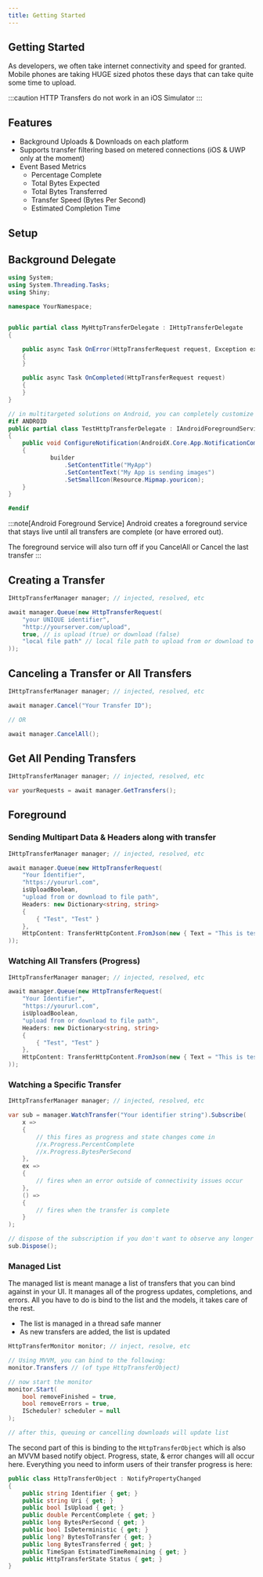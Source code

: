 ```yaml
---
title: Getting Started
---
```


## Getting Started 

As developers, we often take internet connectivity and speed for granted.  Mobile phones are taking HUGE sized photos these days that can take quite some time to upload.

:::caution
HTTP Transfers do not work in an iOS Simulator
:::

## Features

- Background Uploads & Downloads on each platform
- Supports transfer filtering based on metered connections (iOS & UWP only at the moment)
- Event Based Metrics
    - Percentage Complete
    - Total Bytes Expected
    - Total Bytes Transferred
    - Transfer Speed (Bytes Per Second)
    - Estimated Completion Time

## Setup

<LibBuilder componentName="httptransfers" client:load />


## Background Delegate

```csharp
using System;
using System.Threading.Tasks;
using Shiny;

namespace YourNamespace;


public partial class MyHttpTransferDelegate : IHttpTransferDelegate
{

    public async Task OnError(HttpTransferRequest request, Exception ex) 
    {
    }

    public async Task OnCompleted(HttpTransferRequest request)
    {
    }
}

// in multitargeted solutions on Android, you can completely customize the foreground service notification
#if ANDROID
public partial class TestHttpTransferDelegate : IAndroidForegroundServiceDelegate
{
    public void ConfigureNotification(AndroidX.Core.App.NotificationCompat.Builder builder)
    {
            builder
                .SetContentTitle("MyApp")
                .SetContentText("My App is sending images")
                .SetSmallIcon(Resource.Mipmap.youricon);
    }
}

#endif

```

:::note[Android Foreground Service]
Android creates a foreground service that stays live until all transfers are complete (or have errored out).

The foreground service will also turn off if you CancelAll or Cancel the last transfer
:::


## Creating a Transfer

```csharp
IHttpTransferManager manager; // injected, resolved, etc

await manager.Queue(new HttpTransferRequest(
    "your UNIQUE identifier",
    "http://yourserver.com/upload", 
    true, // is upload (true) or download (false)
    "local file path" // local file path to upload from or download to
));

```

## Canceling a Transfer or All Transfers

```csharp
IHttpTransferManager manager; // injected, resolved, etc

await manager.Cancel("Your Transfer ID");

// OR

await manager.CancelAll();
```

## Get All Pending Transfers

```csharp
IHttpTransferManager manager; // injected, resolved, etc

var yourRequests = await manager.GetTransfers();
```

## Foreground

### Sending Multipart Data & Headers along with transfer

```csharp
IHttpTransferManager manager; // injected, resolved, etc

await manager.Queue(new HttpTransferRequest(
    "Your Identifier",
    "https://yoururl.com",
    isUploadBoolean,
    "upload from or download to file path",
    Headers: new Dictionary<string, string>
    {
        { "Test", "Test" }
    },
    HttpContent: TransferHttpContent.FromJson(new { Text = "This is test JSON" });
));
```

### Watching All Transfers (Progress)

```csharp
IHttpTransferManager manager; // injected, resolved, etc

await manager.Queue(new HttpTransferRequest(
    "Your Identifier",
    "https://yoururl.com",
    isUploadBoolean,
    "upload from or download to file path",
    Headers: new Dictionary<string, string>
    {
        { "Test", "Test" }
    },
    HttpContent: TransferHttpContent.FromJson(new { Text = "This is test JSON" });
));
```

### Watching a Specific Transfer

```csharp
IHttpTransferManager manager; // injected, resolved, etc

var sub = manager.WatchTransfer("Your identifier string").Subscribe(
    x => 
    {
        // this fires as progress and state changes come in
        //x.Progress.PercentComplete
        //x.Progress.BytesPerSecond
    },
    ex => 
    {
        // fires when an error outside of connectivity issues occur
    },
    () =>
    {
        // fires when the transfer is complete
    }
);

// dispose of the subscription if you don't want to observe any longer or let it complete
sub.Dispose();

```

### Managed List

The managed list is meant manage a list of transfers that you can bind against in your UI.  It manages all of the progress 
updates, completions, and errors.  All you have to do is bind to the list and the models, it takes care of the rest.

* The list is managed in a thread safe manner
* As new transfers are added, the list is updated

```csharp
HttpTransferMonitor monitor; // inject, resolve, etc

// Using MVVM, you can bind to the following:
monitor.Transfers // (of type HttpTransferObject)

// now start the monitor
monitor.Start(
    bool removeFinished = true,
    bool removeErrors = true,
    IScheduler? scheduler = null
);

// after this, queuing or cancelling downloads will update list
```

The second part of this is binding to the `HttpTransferObject` which is also an MVVM based notify object.  Progress, state, & error changes will
all occur here.  Everything you need to inform users of their transfer progress is here:

```csharp
public class HttpTransferObject : NotifyPropertyChanged
{
    public string Identifier { get; }
    public string Uri { get; }
    public bool IsUpload { get; }
    public double PercentComplete { get; }
    public long BytesPerSecond { get; }
    public bool IsDeterministic { get; }
    public long? BytesToTransfer { get; }
    public long BytesTransferred { get; }
    public TimeSpan EstimatedTimeRemaining { get; }
    public HttpTransferState Status { get; }
}
```